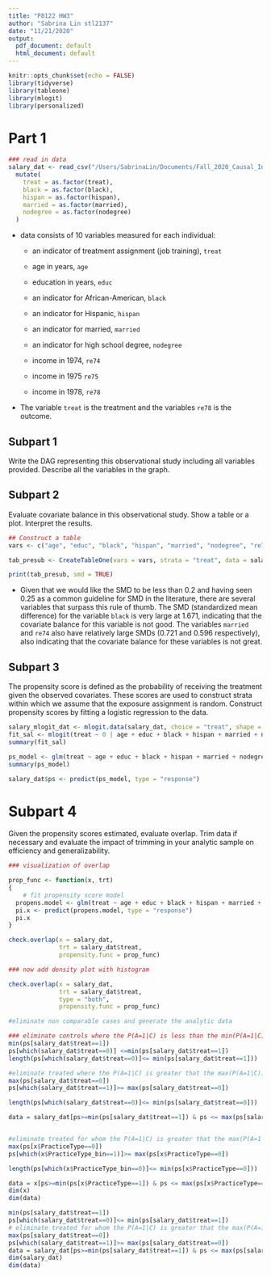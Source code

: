 ```yaml
---
title: "P8122 HW3"
author: "Sabrina Lin stl2137"
date: "11/21/2020"
output:
  pdf_document: default
  html_document: default
---
```


```r
knitr::opts_chunk$set(echo = FALSE)
library(tidyverse)
library(tableone)
library(mlogit)
library(personalized)
```

# Part 1

```r
### read in data
salary_dat <- read_csv("/Users/SabrinaLin/Documents/Fall_2020_Causal_Inference/Homework/HW3/p8122_hw3_stl2137/hW3\ data.csv") %>% 
  mutate(
    treat = as.factor(treat),
    black = as.factor(black),
    hispan = as.factor(hispan),
    married = as.factor(married),
    nodegree = as.factor(nodegree)
  )
```

* data consists of 10 variables measured for each individual:

  * an indicator of treatment assignment (job training), `treat` 
  
  * age in years, `age`
  
  * education in years, `educ`
  
  * an indicator for African-American, `black` 
  
  * an indicator for Hispanic, `hispan`
  
  * an indicator for married, `married`
  
  * an indicator for high school degree, `nodegree`
  
  * income in 1974, `re74` 
  
  * income in 1975 `re75` 
  
  * income in 1978, `re78`

* The variable `treat` is the treatment and the variables `re78` is the outcome.

## Subpart 1
Write the DAG representing this observational study including all variables provided. Describe all the variables in the graph.


## Subpart 2
Evaluate covariate balance in this observational study. Show a table or a plot. Interpret the results.

```r
## Construct a table
vars <- c("age", "educ", "black", "hispan", "married", "nodegree", "re74", "re75", "re78")

tab_presub <- CreateTableOne(vars = vars, strata = "treat", data = salary_dat, test = FALSE)

print(tab_presub, smd = TRUE)
```

* Given that we would like the SMD to be less than 0.2 and having seen 0.25 as a common guideline for SMD in the literature, there are several variables that surpass this rule of thumb. The SMD (standardized mean difference) for the variable `black` is very large at 1.671, indicating that the covariate balance for this variable is not good. The variables `married` and `re74` also have relatively large SMDs (0.721 and 0.596 respectively), also indicating that the covariate balance for these variables is not great. 

## Subpart 3
The propensity score is defined as the probability of receiving the treatment given the observed covariates. These scores are used to construct strata within which we assume that the exposure assignment is random. Construct propensity scores by fitting a logistic regression to the data.

```r
salary_mlogit_dat <- mlogit.data(salary_dat, choice = "treat", shape = "wide")
fit_sal <- mlogit(treat ~ 0 | age + educ + black + hispan + married + nodegree + re74 + re75, data = salary_mlogit_dat)
summary(fit_sal)

ps_model <- glm(treat ~ age + educ + black + hispan + married + nodegree + re74 + re75, data = salary_dat, family = binomial)
summary(ps_model)

salary_dat$ps <- predict(ps_model, type = "response")

```

# Subpart 4
Given the propensity scores estimated, evaluate overlap. Trim data if necessary and evaluate the impact of trimming in your analytic sample on efficiency and generalizability.

```r
### visualization of overlap 

prop_func <- function(x, trt)
{
    # fit propensity score model
  propens.model <- glm(treat ~ age + educ + black + hispan + married + nodegree + re74 + re75, data = salary_dat, family = binomial)
  pi.x <- predict(propens.model, type = "response")
  pi.x
}

check.overlap(x = salary_dat,
              trt = salary_dat$treat,
              propensity.func = prop_func)

### now add density plot with histogram

check.overlap(x = salary_dat,
              trt = salary_dat$treat,
              type = "both",
              propensity.func = prop_func)
```

```r
#eliminate non comparable cases and generate the analytic data

### eliminate controls where the P(A=1|C) is less than the min(P(A=1|C)) found in the treated group
min(ps[salary_dat$treat==1])
ps[which(salary_dat$treat==0)] <=min(ps[salary_dat$treat==1])
length(ps[which(salary_dat$treat==0)]<= min(ps[salary_dat$treat==1]))

#eliminate treated where the P(A=1|C) is greater that the max(P(A=1|C)) found in the control group
max(ps[salary_dat$treat==0])
ps[which(salary_dat$treat==1)]>= max(ps[salary_dat$treat==0])

length(ps[which(salary_dat$treat==0)]<= min(ps[salary_dat$treat==0]))

data = salary_dat[ps>=min(ps[salary_dat$treat==1]) & ps <= max(ps[salary_dat$treat==0]),]


#eliminate treated for whom the P(A=1|C) is greater that the max(P(A=1|C)) found in the control group
max(ps[x$PracticeType==0])
ps[which(x$PracticeType_bin==1)]>= max(ps[x$PracticeType==0])

length(ps[which(x$PracticeType_bin==0)]<= min(ps[x$PracticeType==0]))

data = x[ps>=min(ps[x$PracticeType==1]) & ps <= max(ps[x$PracticeType==0]),]
dim(x)
dim(data)
```

```r
min(ps[salary_dat$treat==1])
ps[which(salary_dat$treat==0)]<= min(ps[salary_dat$treat==1])
# eliminate treated for whom the P(A=1|C) is greater that the max(P(A=1|C)) found in the control group
max(ps[salary_dat$treat==0])
ps[which(salary_dat$treat==1)]>= max(ps[salary_dat$treat==0])
data = salary_dat[ps>=min(ps[salary_dat$treat==1]) & ps <= max(ps[salary_dat$treat==0]),] 
dim(salary_dat)
dim(data)
```

